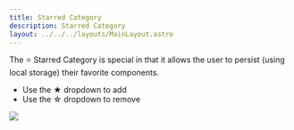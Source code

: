 ```yaml
---
title: Starred Category
description: Starred Category
layout: ../../../layouts/MainLayout.astro
---
```


The ⭐ Starred Category is special in that it allows the user to persist (using local storage) their favorite components.

- Use the ★ dropdown to add
- Use the ☆ dropdown to remove

<img src="/component-selection/starred.PNG" />
